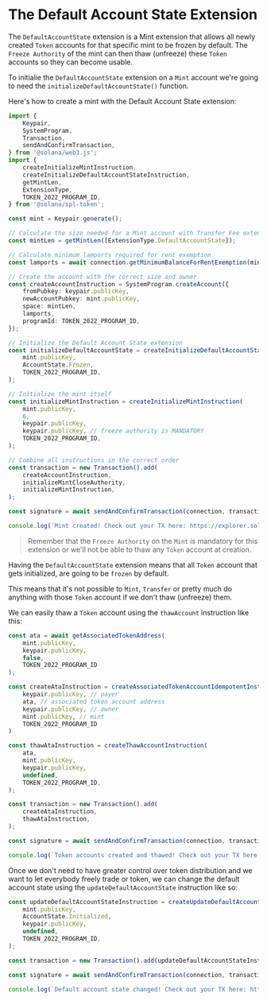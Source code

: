 
# The Default Account State Extension

The `DefaultAccountState` extension is a Mint extension that allows all newly created `Token` accounts for that specific mint to be frozen by default. The `Freeze Authority` of the mint can then thaw (unfreeze) these `Token` accounts so they can become usable.

<ArticleSection name="Initializing the Mint Account" id="initializing-the-mint-account" level="h2" />

To initialie the `DefaultAccountState` extension on a `Mint` account we're going to need the `initializeDefaultAccountState()` function. 

Here's how to create a mint with the Default Account State extension:

```ts
import {
    Keypair,
    SystemProgram,
    Transaction,
    sendAndConfirmTransaction,
} from '@solana/web3.js';
import {
    createInitializeMintInstruction,
    createInitializeDefaultAccountStateInstruction,
    getMintLen,
    ExtensionType,
    TOKEN_2022_PROGRAM_ID,
} from '@solana/spl-token';

const mint = Keypair.generate();

// Calculate the size needed for a Mint account with Transfer Fee extension
const mintLen = getMintLen([ExtensionType.DefaultAccountState]);

// Calculate minimum lamports required for rent exemption
const lamports = await connection.getMinimumBalanceForRentExemption(mintLen);

// Create the account with the correct size and owner
const createAccountInstruction = SystemProgram.createAccount({
    fromPubkey: keypair.publicKey,
    newAccountPubkey: mint.publicKey,
    space: mintLen,
    lamports,
    programId: TOKEN_2022_PROGRAM_ID,
});

// Initialize the Default Account State extension
const initializeDefaultAccountState = createInitializeDefaultAccountStateInstruction(
    mint.publicKey,
    AccountState.Frozen,
    TOKEN_2022_PROGRAM_ID,
);

// Initialize the mint itself
const initializeMintInstruction = createInitializeMintInstruction(
    mint.publicKey,
    6,
    keypair.publicKey,
    keypair.publicKey, // freeze authority is MANDATORY
    TOKEN_2022_PROGRAM_ID,
);

// Combine all instructions in the correct order
const transaction = new Transaction().add(
    createAccountInstruction,
    initializeMintCloseAuthority,
    initializeMintInstruction,
);

const signature = await sendAndConfirmTransaction(connection, transaction, [keypair, mint]);

console.log(`Mint created! Check out your TX here: https://explorer.solana.com/tx/${signature}?cluster=devnet`);
```

> Remember that the `Freeze Authority` on the `Mint` is mandatory for this extension or we'll not be able to thaw any `Token` account at creation. 

<ArticleSection name="Thawing the Token Account" id="thawing-the-token-account" level="h2" />

Having the `DefaultAccountState` extension means that all `Token` account that gets initialized, are going to be `frozen` by default.

This means that it's not possible to `Mint`, `Transfer` or pretty much do anything with those `Token` account if we don't thaw (unfreeze) them.

We can easily thaw a `Token` account using the `thawAccount` instruction like this:

```ts
const ata = await getAssociatedTokenAddress(
    mint.publicKey,
    keypair.publicKey,
    false,
    TOKEN_2022_PROGRAM_ID
);

const createAtaInstruction = createAssociatedTokenAccountIdempotentInstruction(
    keypair.publicKey, // payer
    ata, // associated token account address
    keypair.publicKey, // owner
    mint.publicKey, // mint
    TOKEN_2022_PROGRAM_ID
)

const thawAtaInstruction = createThawAccountInstruction(
    ata,
    mint.publicKey,
    keypair.publicKey,
    undefined,
    TOKEN_2022_PROGRAM_ID,
);

const transaction = new Transaction().add(
    createAtaInstruction,
    thawAtaInstruction,
);

const signature = await sendAndConfirmTransaction(connection, transaction, [keypair], {skipPreflight: true});

console.log(`Token accounts created and thawed! Check out your TX here: https://explorer.solana.com/tx/${signature}?cluster=devnet`);
```

<ArticleSection name="Changing the Default Account State" id="changing-the-default-account-state" level="h2" />

Once we don't need to have greater control over token distribution and we want to let everybody freely trade or token, we can change the default account state using the `updateDefaultAccountState` instruction like so:

```ts
const updateDefaultAccountStateInstruction = createUpdateDefaultAccountStateInstruction(
    mint.publicKey,
    AccountState.Initialized,
    keypair.publicKey,
    undefined,
    TOKEN_2022_PROGRAM_ID,
);

const transaction = new Transaction().add(updateDefaultAccountStateInstruction);

const signature = await sendAndConfirmTransaction(connection, transaction, [keypair]);

console.log(`Default account state changed! Check out your TX here: https://explorer.solana.com/tx/${signature}?cluster=devnet`);
```